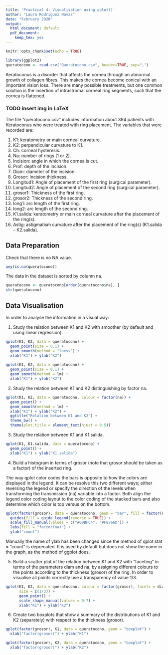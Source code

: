 ```yaml
---
title: 'Practical 4: Visualisation using qplot()'
author: "Laura Rodriguez Navas"
date: "February 2020"
output:
  html_document: default
  pdf_document: 
    keep_tex: yes
---
```


```r
knitr::opts_chunk$set(echo = TRUE)

library(ggplot2)
queratocono <- read.csv("Queratocono.csv", header=TRUE, sep=",")
```

Keratoconus is a disorder that affects the cornea through an abnormal growth of collagen fibres. This makes the cornea become conical with an important vision loss. There are many possible treatments, but one common solution is the insertion of intrastromal corneal ring segments, such that the cornea is flattened.

### TODO insert img in LaTeX

The file “queratocono.csv” includes information about 394 patients with Keratoconus who were treated with ring placement. The variables that were recorded are:

1. K1: keratometry or main corneal curvature.
2. K2: perpendicular curvature to K1.
3. Ch: corneal hysteresis.
4. Na: number of rings (1 or 2).
5. Incision: angle in which the cornea is cut.
6. Prof: depth of the incision.
7. Diam: diameter of the incision.
8. Grosor: Incision thickness.
9. Longitud1: Angle of placement of the first ring (surgical parameter).
10. Longitud2: Angle of placement of the second ring (surgical parameter).
11. grosor1: Thickness of the first ring.
12. grosor2: Thickness of the second ring.
13. long1: arc length of the first ring.
14. long2: arc length of the second ring.
15. K1.salida: keratometry or main corneal curvature after the placement of the ring(s).
16. Astig: astigmatism curvature after the placement of the ring(s) (K1.salida – K2.salida).

## Data Preparation

Check that there is no NA value.

```r
any(is.na(queratocono))
```

The data in the dataset is sorted by column na.

```r
queratocono <- queratocono[order(queratocono$na), ]
str(queratocono)
```

## Data Visualisation

In order to analyse the information in a visual way:

1. Study the relation between K1 and K2 with smoother (by default and using linear regression).

```r
qplot(K1, K2, data = queratocono) +
  geom_point(size = 0.1) + 
  geom_smooth(method = "loess") +
  xlab("K1") + ylab("K2")
  
qplot(K1, K2, data = queratocono) +
  geom_point(size = 0.1) +
  geom_smooth(method = lm) +
  xlab("K1") + ylab("K2")
```

2. Study the relation between K1 and K2 distinguishing by factor na.

```r
qplot(K1, K2, data = queratocono, colour = factor(na)) +
  geom_point() +
  geom_smooth(method = lm) +
  xlab("K1") + ylab("K2") +
  ggtitle("Relation between K1 and K2") +
  theme_bw() +
  theme(plot.title = element_text(hjust = 0.5))
```

3. Study the relation between K1 and K1.salida.

```r
qplot(K1, K1.salida, data = queratocono) +
  geom_point() + 
  xlab("K1") + ylab("K1.salida")
```


4. Build a histogram in terms of grosor (note that grosor should be taken as a factor) of the inserted ring.

The way qplot color codes the bars is opposite to how the colors are displayed in the legend. It can be resolve this two different ways; either reversing the legend or specify the direction of the levels when transforming the transmission (na) variable into a factor. Both align the legend color coding layout to the color coding of the stacked bars and also determine which color is top versus on the bottom.

```r
qplot(factor(grosor), data = queratocono, geom = "bar", fill = factor(na, levels = c(2, 1))) +
  guides(fill = guide_legend(reverse = TRUE)) +
  scale_fill_manual(values = c("#00BFC4", "#F8766D")) +
  labs(fill = "factor(na)") +
  ylab("count")
```

Manually the name of ylab has been changed since the method of qplot stat = "count" is deprecated. It is used by default but does not show the name  in the graph, as the method of ggplot does.

5. Build a scatter plot of the relation between K1 and K2 with “faceting” in terms of the parameters diam and na, by assigning different colours to the points according to the thickness (grosor) of the ring. In order to visualise all points correctly use a transparency of value 1/3.

```r
qplot(K1, K2, data = queratocono, colour = factor(grosor), facets = diam ~ na, 
      size = I(1/3)) +
      geom_point() + 
      scale_shape_manual(values = 0:7) +
      xlab("K1") + ylab("K2")
```


6. Create two boxplots that show a summary of the distributions of K1 and K2 (separately) with respect to the thickness (grosor).

```r
qplot(factor(grosor), K1, data = queratocono, geom = "boxplot") +
  xlab("factor(grosor)") + ylab("K1")

qplot(factor(grosor), K2, data = queratocono, geom = "boxplot") +
  xlab("factor(grosor)") + ylab("K2")
```

